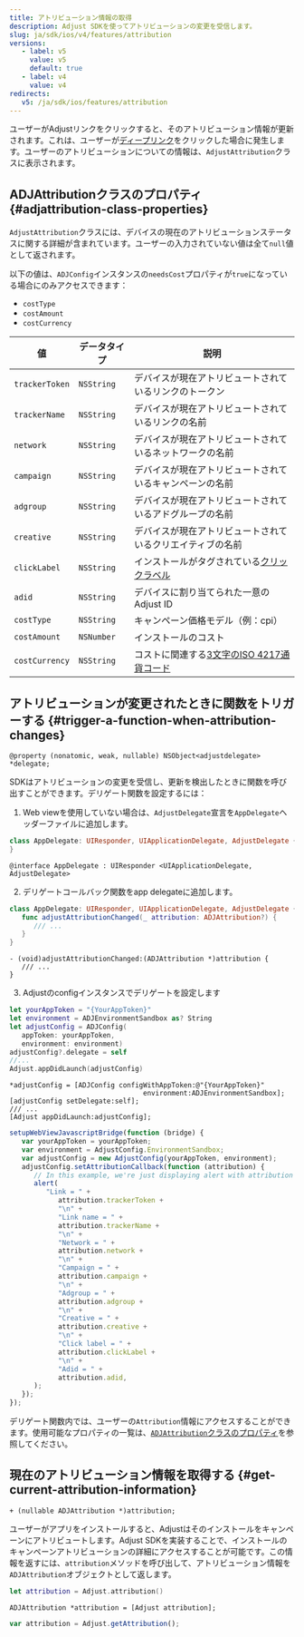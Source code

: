 ```yaml
---
title: アトリビューション情報の取得
description: Adjust SDKを使ってアトリビューションの変更を受信します。
slug: ja/sdk/ios/v4/features/attribution
versions:
   - label: v5
     value: v5
     default: true
   - label: v4
     value: v4
redirects:
   v5: /ja/sdk/ios/features/attribution
---
```


ユーザーがAdjustリンクをクリックすると、そのアトリビューション情報が更新されます。これは、ユーザーが[ディープリンク](https://help.adjust.com/ja/article/deep-links)をクリックした場合に発生します。ユーザーのアトリビューションについての情報は、`AdjustAttribution`クラスに表示されます。

## ADJAttributionクラスのプロパティ {#adjattribution-class-properties}

`AdjustAttribution`クラスには、デバイスの現在のアトリビューションステータスに関する詳細が含まれています。ユーザーの入力されていない値は全て`null`値として返されます。

<Callout type="note">

以下の値は、`ADJConfig`インスタンスの`needsCost`プロパティが`true`になっている場合にのみアクセスできます：

- `costType`
- `costAmount`
- `costCurrency`

</Callout>

| 値             | データタイプ | 説明                                                                                          |
| -------------- | ------------ | --------------------------------------------------------------------------------------------- |
| `trackerToken` | `NSString`   | デバイスが現在アトリビュートされているリンクのトークン                                        |
| `trackerName`  | `NSString`   | デバイスが現在アトリビュートされているリンクの名前                                            |
| `network`      | `NSString`   | デバイスが現在アトリビュートされているネットワークの名前                                      |
| `campaign`     | `NSString`   | デバイスが現在アトリビュートされているキャンペーンの名前                                      |
| `adgroup`      | `NSString`   | デバイスが現在アトリビュートされているアドグループの名前                                      |
| `creative`     | `NSString`   | デバイスが現在アトリビュートされているクリエイティブの名前                                    |
| `clickLabel`   | `NSString`   | インストールがタグされている[クリックラベル](https://help.adjust.com/ja/article/user-rewards) |
| `adid`         | `NSString`   | デバイスに割り当てられた一意のAdjust ID                                                       |
| `costType`     | `NSString`   | キャンペーン価格モデル（例：cpi）                                                             |
| `costAmount`   | `NSNumber`   | インストールのコスト                                                                          |
| `costCurrency` | `NSString`   | コストに関連する[3文字のISO 4217通貨コード](https://www.iban.com/currency-codes)              |

## アトリビューションが変更されたときに関数をトリガーする {#trigger-a-function-when-attribution-changes}

<CodeBlock title="プロパティ宣言">

```objc
@property (nonatomic, weak, nullable) NSObject<adjustdelegate> *delegate;
```

</CodeBlock>

SDKはアトリビューションの変更を受信し、更新を検出したときに関数を呼び出すことができます。デリゲート関数を設定するには：

1. Web viewを使用していない場合は、`AdjustDelegate`宣言を`AppDelegate`ヘッダーファイルに追加します。

<Tabs>
<Tab title="Swift" sync="swift">

```swift
class AppDelegate: UIResponder, UIApplicationDelegate, AdjustDelegate {
}
```

</Tab>
<Tab title="Objective-C" sync="objc">

```objc
@interface AppDelegate : UIResponder <UIApplicationDelegate, AdjustDelegate>
```

</Tab>
</Tabs>

2. デリゲートコールバック関数をapp delegateに追加します。

<Tabs>
<Tab title="Swift" sync="swift">

```swift
class AppDelegate: UIResponder, UIApplicationDelegate, AdjustDelegate {
   func adjustAttributionChanged(_ attribution: ADJAttribution?) {
      /// ...
   }
}
```

</Tab>
<Tab title="Objective-C" sync="objc">

```objc
- (void)adjustAttributionChanged:(ADJAttribution *)attribution {
   /// ...
}
```

</Tab>
</Tabs>

3. Adjustのconfigインスタンスでデリゲートを設定します

<Tabs>
<Tab title="Swift" sync="swift">

```swift
let yourAppToken = "{YourAppToken}"
let environment = ADJEnvironmentSandbox as? String
let adjustConfig = ADJConfig(
   appToken: yourAppToken,
   environment: environment)
adjustConfig?.delegate = self
//...
Adjust.appDidLaunch(adjustConfig)
```

</Tab>
<Tab title="Objective-C" sync="objc">

```objc
*adjustConfig = [ADJConfig configWithAppToken:@"{YourAppToken}"
                                 environment:ADJEnvironmentSandbox];
[adjustConfig setDelegate:self];
/// ...
[Adjust appDidLaunch:adjustConfig];
```

</Tab>
<Tab title="Javascript" sync="js">

<CodeBlock highlight="{range: 5-15}">

```js
setupWebViewJavascriptBridge(function (bridge) {
   var yourAppToken = yourAppToken;
   var environment = AdjustConfig.EnvironmentSandbox;
   var adjustConfig = new AdjustConfig(yourAppToken, environment);
   adjustConfig.setAttributionCallback(function (attribution) {
      // In this example, we're just displaying alert with attribution content.
      alert(
         "Link = " +
            attribution.trackerToken +
            "\n" +
            "Link name = " +
            attribution.trackerName +
            "\n" +
            "Network = " +
            attribution.network +
            "\n" +
            "Campaign = " +
            attribution.campaign +
            "\n" +
            "Adgroup = " +
            attribution.adgroup +
            "\n" +
            "Creative = " +
            attribution.creative +
            "\n" +
            "Click label = " +
            attribution.clickLabel +
            "\n" +
            "Adid = " +
            attribution.adid,
      );
   });
});
```

</CodeBlock>
</Tab>
</Tabs>

デリゲート関数内では、ユーザーの`Attribution`情報にアクセスすることができます。使用可能なプロパティの一覧は、[`ADJAttribution`クラスのプロパティ](#adjattribution-class-properties)を参照してください。

## 現在のアトリビューション情報を取得する {#get-current-attribution-information}

<CodeBlock title="メソッドシグネチャー">

```objc
+ (nullable ADJAttribution *)attribution;
```

</CodeBlock>

ユーザーがアプリをインストールすると、Adjustはそのインストールをキャンペーンにアトリビュートします。Adjust SDKを実装することで、インストールのキャンペーンアトリビューションの詳細にアクセスすることが可能です。この情報を返すには、`attribution`メソッドを呼び出して、アトリビューション情報を`ADJAttribution`オブジェクトとして返します。

<Tabs>
<Tab title="Swift" sync="swift">

```swift
let attribution = Adjust.attribution()
```

</Tab>
<Tab title="Objective-C" sync="objc">

```objc
ADJAttribution *attribution = [Adjust attribution];
```

</Tab>
<Tab title="Javascript" sync="js">

```js
var attribution = Adjust.getAttribution();
```

</Tab>
</Tabs>

